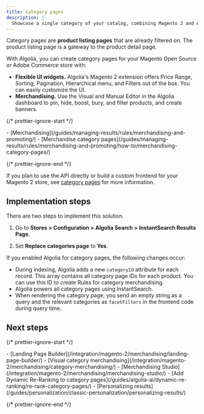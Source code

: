 ```yaml
---
title: Category pages
description: |-
  Showcase a single category of your catalog, combining Magento 2 and Algolia features.
---
```


Category pages are **product listing pages** that are already filtered on. The product listing page is a gateway to the product detail page.

With Algolia, you can create category pages for your Magento Open Source or Adobe Commerce store with:

- **Flexible UI widgets.** Algolia's Magento 2 extension offers Price Range, Sorting, Pagination, Hierarchical menu, and Filters out of the box. You can easily customize the UI.
- **Merchandising.** Use the Visual and Manual Editor in the Algolia dashboard to pin, hide, boost, bury, and filter products, and create banners.

{/* prettier-ignore-start */}

<Info>
  - [Merchandising](/guides/managing-results/rules/merchandising-and-promoting/)
  - [Merchandise category pages](/guides/managing-results/rules/merchandising-and-promoting/how-to/merchandising-category-pages/)
</Info>

{/* prettier-ignore-end */}

If you plan to use the API directly or build a custom frontend for your Magento 2 store,
see [category pages](/guides/solutions/ecommerce/browse/tutorials/category-pages/) for more information.

## Implementation steps

There are two steps to implement this solution.

1. Go to **Stores > Configuration > Algolia Search > InstantSearch Results Page**.

1. Set **Replace categories page** to **Yes**.

If you enabled Algolia for category pages, the following changes occur:

- During indexing, Algolia adds a new `categoryId` attribute for each record.
  This array contains all category page IDs for each product. You can use this ID to create Rules for category merchandising.
- Algolia powers all category pages using InstantSearch.
- When rendering the category page, you send an empty string as a query and the relevant categories as `facetFilters` in the frontend code during query time.

## Next steps

{/* prettier-ignore-start */}

<Info>
  - [Landing Page Builder](/integration/magento-2/merchandising/landing-page-builder/)
  - [Visual category merchandising](/integration/magento-2/merchandising/category-merchandising/)
  - [Merchandising Studio](/integration/magento-2/merchandising/merchandising-studio/)
  - [Add Dynamic Re-Ranking to category pages](/guides/algolia-ai/dynamic-re-ranking/re-rank-category-pages/)
  - [Personalizing results](/guides/personalization/classic-personalization/personalizing-results/)
</Info>

{/* prettier-ignore-end */}
